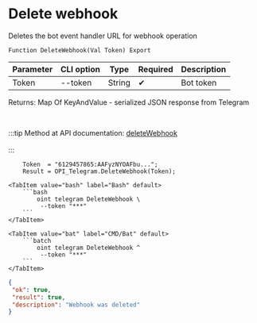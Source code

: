 ﻿---
sidebar_position: 4
---


# Delete webhook
 Deletes the bot event handler URL for webhook operation



`Function DeleteWebhook(Val Token) Export`

  | Parameter | CLI option | Type | Required | Description |
  |-|-|-|-|-|
  | Token | --token | String | &#x2714; | Bot token |

  
  Returns:  Map Of KeyAndValue - serialized JSON response from Telegram

<br/>

:::tip
Method at API documentation: [deleteWebhook](https://core.telegram.org/bots/api#deletewebhook)<br/>
<br/>
:::
<br/>


```bsl title="1C:Enterprise/OneScript code example"
    Token  = "6129457865:AAFyzNYOAFbu...";
    Result = OPI_Telegram.DeleteWebhook(Token);
```
 

 <Tabs>
  
    <TabItem value="bash" label="Bash" default>
        ```bash
            oint telegram DeleteWebhook \
             --token "***"
        ```
    </TabItem>
  
    <TabItem value="bat" label="CMD/Bat" default>
        ```batch
            oint telegram DeleteWebhook ^
             --token "***"
        ```
    </TabItem>
</Tabs>


```json title="Result"
{
 "ok": true,
 "result": true,
 "description": "Webhook was deleted"
}
```

